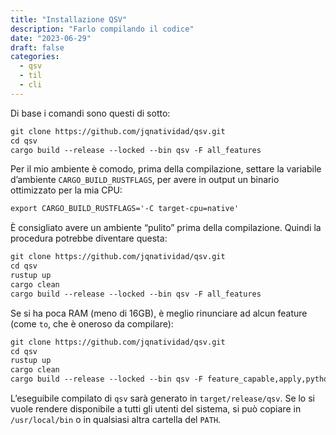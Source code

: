 ```yaml
---
title: "Installazione QSV"
description: "Farlo compilando il codice"
date: "2023-06-29"
draft: false
categories:
  - qsv
  - til
  - cli
---
```



Di base i comandi sono questi di sotto:

```markdown
git clone https://github.com/jqnatividad/qsv.git
cd qsv
cargo build --release --locked --bin qsv -F all_features
```

Per il mio ambiente è comodo, prima della compilazione, settare la variabile d'ambiente `CARGO_BUILD_RUSTFLAGS`, per avere in output un binario ottimizzato per la mia CPU:

```markdown
export CARGO_BUILD_RUSTFLAGS='-C target-cpu=native'
```

È consigliato avere un ambiente "pulito" prima della compilazione. Quindi la procedura potrebbe diventare questa:

```markdown
git clone https://github.com/jqnatividad/qsv.git
cd qsv
rustup up
cargo clean
cargo build --release --locked --bin qsv -F all_features
```

Se si ha poca RAM (meno di 16GB), è meglio rinunciare ad alcun feature (come `to`, che è oneroso da compilare):

```markdown
git clone https://github.com/jqnatividad/qsv.git
cd qsv
rustup up
cargo clean
cargo build --release --locked --bin qsv -F feature_capable,apply,python,self_update,polars
```

L'eseguibile compilato di `qsv` sarà generato in `target/release/qsv`. Se lo si vuole rendere disponibile a tutti gli utenti del sistema, si può copiare in `/usr/local/bin` o in qualsiasi altra cartella del `PATH`.
